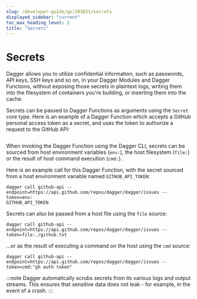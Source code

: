 ```yaml
---
slug: /developer-guide/go/203021/secrets
displayed_sidebar: "current"
toc_max_heading_level: 2
title: "Secrets"
---
```



# Secrets


Dagger allows you to utilize confidential information, such as passwords, API keys, SSH keys and so on, in your Dagger Modules and Dagger Functions, without exposing those secrets in plaintext logs, writing them into the filesystem of containers you're building, or inserting them into the cache.

Secrets can be passed to Dagger Functions as arguments using the `Secret` core type. Here is an example of a Dagger Function which accepts a GitHub personal access token as a secret, and uses the token to authorize a request to the GitHub API:

```go file=./snippets/secrets/main.go
```

When invoking the Dagger Function using the Dagger CLI, secrets can be sourced from host environment variables (`env:`), the host filesystem (`file:`) or the result of host command execution (`cmd:`).

Here is an example call for this Dagger Function, with the secret sourced from a host environment variable named `GITHUB_API_TOKEN`:

```shell
dagger call github-api --endpoint=https://api.github.com/repos/dagger/dagger/issues --token=env:
GITHUB_API_TOKEN
```

Secrets can also be passed from a host file using the `file` source:

```shell
dagger call github-api --endpoint=https://api.github.com/repos/dagger/dagger/issues --token=file:./github.txt
```

...or as the result of executing a command on the host using the `cmd` source:

```shell
dagger call github-api --endpoint=https://api.github.com/repos/dagger/dagger/issues --token=cmd:"gh auth token"
```

:::note
Dagger automatically scrubs secrets from its various logs and output streams. This ensures that sensitive data does not leak - for example, in the event of a crash.
:::
